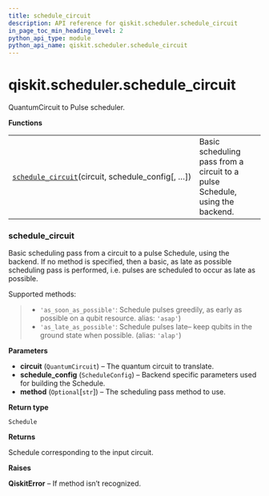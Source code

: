 ```yaml
---
title: schedule_circuit
description: API reference for qiskit.scheduler.schedule_circuit
in_page_toc_min_heading_level: 2
python_api_type: module
python_api_name: qiskit.scheduler.schedule_circuit
---
```


<span id="module-qiskit.scheduler.schedule_circuit" />

<span id="qiskit-scheduler-schedule-circuit" />

# qiskit.scheduler.schedule\_circuit

QuantumCircuit to Pulse scheduler.

**Functions**

|                                                                                                                                                                 |                                                                              |
| --------------------------------------------------------------------------------------------------------------------------------------------------------------- | ---------------------------------------------------------------------------- |
| [`schedule_circuit`](#qiskit.scheduler.schedule_circuit.schedule_circuit "qiskit.scheduler.schedule_circuit.schedule_circuit")(circuit, schedule\_config\[, …]) | Basic scheduling pass from a circuit to a pulse Schedule, using the backend. |

### schedule\_circuit

<Function id="qiskit.scheduler.schedule_circuit.schedule_circuit" name="schedule_circuit" github="https://github.com/qiskit/qiskit/tree/stable/0.16/qiskit/scheduler/schedule_circuit.py" signature="schedule_circuit(circuit, schedule_config, method=None)">
  Basic scheduling pass from a circuit to a pulse Schedule, using the backend. If no method is specified, then a basic, as late as possible scheduling pass is performed, i.e. pulses are scheduled to occur as late as possible.

  Supported methods:

  > *   `'as_soon_as_possible'`: Schedule pulses greedily, as early as possible on a qubit resource. alias: `'asap'`)
  > *   `'as_late_as_possible'`: Schedule pulses late– keep qubits in the ground state when possible. (alias: `'alap'`)

  **Parameters**

  *   **circuit** (`QuantumCircuit`) – The quantum circuit to translate.
  *   **schedule\_config** (`ScheduleConfig`) – Backend specific parameters used for building the Schedule.
  *   **method** (`Optional`\[`str`]) – The scheduling pass method to use.

  **Return type**

  `Schedule`

  **Returns**

  Schedule corresponding to the input circuit.

  **Raises**

  **QiskitError** – If method isn’t recognized.
</Function>

